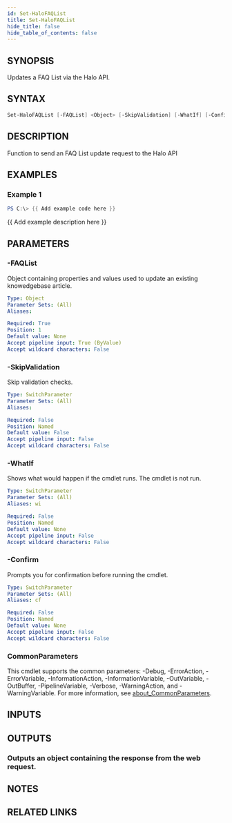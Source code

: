 ```yaml
---
id: Set-HaloFAQList
title: Set-HaloFAQList
hide_title: false
hide_table_of_contents: false
---
```


## SYNOPSIS

Updates a FAQ List via the Halo API.

## SYNTAX

```powershell
Set-HaloFAQList [-FAQList] <Object> [-SkipValidation] [-WhatIf] [-Confirm] [<CommonParameters>]
```

## DESCRIPTION

Function to send an FAQ List update request to the Halo API

## EXAMPLES

### Example 1

```powershell
PS C:\> {{ Add example code here }}
```

{{ Add example description here }}

## PARAMETERS

### -FAQList

Object containing properties and values used to update an existing knowedgebase article.

```yaml
Type: Object
Parameter Sets: (All)
Aliases:

Required: True
Position: 1
Default value: None
Accept pipeline input: True (ByValue)
Accept wildcard characters: False
```

### -SkipValidation

Skip validation checks.

```yaml
Type: SwitchParameter
Parameter Sets: (All)
Aliases:

Required: False
Position: Named
Default value: False
Accept pipeline input: False
Accept wildcard characters: False
```

### -WhatIf

Shows what would happen if the cmdlet runs.
The cmdlet is not run.

```yaml
Type: SwitchParameter
Parameter Sets: (All)
Aliases: wi

Required: False
Position: Named
Default value: None
Accept pipeline input: False
Accept wildcard characters: False
```

### -Confirm

Prompts you for confirmation before running the cmdlet.

```yaml
Type: SwitchParameter
Parameter Sets: (All)
Aliases: cf

Required: False
Position: Named
Default value: None
Accept pipeline input: False
Accept wildcard characters: False
```

### CommonParameters

This cmdlet supports the common parameters: -Debug, -ErrorAction, -ErrorVariable, -InformationAction, -InformationVariable, -OutVariable, -OutBuffer, -PipelineVariable, -Verbose, -WarningAction, and -WarningVariable. For more information, see [about_CommonParameters](http://go.microsoft.com/fwlink/?LinkID=113216).

## INPUTS

## OUTPUTS

### Outputs an object containing the response from the web request.

## NOTES

## RELATED LINKS
